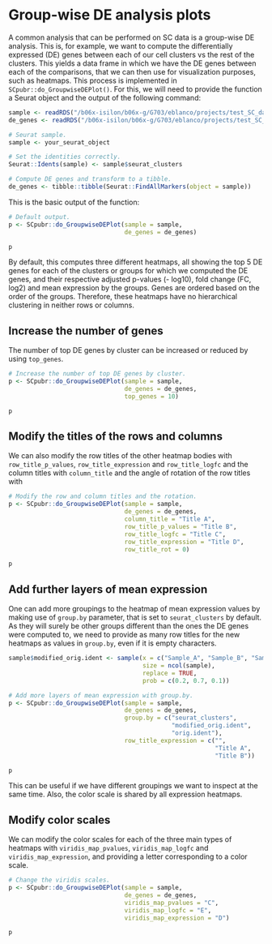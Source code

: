 # Group-wise DE analysis plots

A common analysis that can be performed on SC data is a group-wise DE analysis. This is, for example, we want to compute the differentially expressed (DE) genes between each of our cell clusters vs the rest of the clusters. This yields a data frame in which we have the DE genes between each of the comparisons, that we can then use for visualization purposes, such as heatmaps. This process is implemented in `SCpubr::do_GroupwiseDEPlot()`. For this, we will need to provide the function a Seurat object and the output of the following command: 

```r
sample <- readRDS("/b06x-isilon/b06x-g/G703/eblanco/projects/test_SC_datasets/sc_dataset.rds")
de_genes <- readRDS("/b06x-isilon/b06x-g/G703/eblanco/projects/test_SC_datasets/de_genes.rds")
```


```r
# Seurat sample.
sample <- your_seurat_object

# Set the identities correctly.
Seurat::Idents(sample) <- sample$seurat_clusters

# Compute DE genes and transform to a tibble.
de_genes <- tibble::tibble(Seurat::FindAllMarkers(object = sample))
```

This is the basic output of the function:

```r
# Default output.
p <- SCpubr::do_GroupwiseDEPlot(sample = sample,
                                de_genes = de_genes)

p
```

By default, this computes three different heatmaps, all showing the top 5 DE genes for each of the clusters or groups for which we computed the DE genes, and their respective adjusted p-values (- log10), fold change (FC, log2) and mean expression by the groups. Genes are ordered based on the order of the groups. Therefore, these heatmaps have no hierarchical clustering in neither rows or columns. 

## Increase the number of genes

The number of top DE genes by cluster can be increased or reduced by using `top_genes`.

```r
# Increase the number of top DE genes by cluster.
p <- SCpubr::do_GroupwiseDEPlot(sample = sample,
                                de_genes = de_genes,
                                top_genes = 10)

p
```
## Modify the titles of the rows and columns
We can also modify the row titles of the other heatmap bodies with `row_title_p_values`, `row_title_expression`  and `row_title_logfc` and the column titles with `column_title` and the angle of rotation of the row titles with 

```r
# Modify the row and column titles and the rotation.
p <- SCpubr::do_GroupwiseDEPlot(sample = sample,
                                de_genes = de_genes,
                                column_title = "Title A",
                                row_title_p_values = "Title B",
                                row_title_logfc = "Title C",
                                row_title_expression = "Title D",
                                row_title_rot = 0)

p
```
## Add further layers of mean expression

One can add more groupings to the heatmap of mean expression values by making use of `group.by` parameter, that is set to `seurat_clusters` by default. As they will surely be other groups different than the ones the DE genes were computed to, we need to provide as many row titles for the new heatmaps as values in `group.by`, even if it is empty characters.


```r
sample$modified_orig.ident <- sample(x = c("Sample_A", "Sample_B", "Sample_C"), 
                                     size = ncol(sample), 
                                     replace = TRUE, 
                                     prob = c(0.2, 0.7, 0.1))

# Add more layers of mean expression with group.by.
p <- SCpubr::do_GroupwiseDEPlot(sample = sample,
                                de_genes = de_genes,
                                group.by = c("seurat_clusters", 
                                             "modified_orig.ident", 
                                             "orig.ident"),
                                row_title_expression = c("",
                                                         "Title A",
                                                         "Title B"))

p
```
This can be useful if we have different groupings we want to inspect at the same time. Also, the color scale is shared by all expression heatmaps. 

## Modify color scales

We can modify the color scales for each of the three main types of heatmaps with `viridis_map_pvalues`, `viridis_map_logfc` and `viridis_map_expression`, and providing a letter corresponding to a color scale.

```r
# Change the viridis scales.
p <- SCpubr::do_GroupwiseDEPlot(sample = sample,
                                de_genes = de_genes,
                                viridis_map_pvalues = "C",
                                viridis_map_logfc = "E",
                                viridis_map_expression = "D")

p
```
